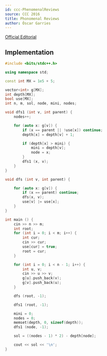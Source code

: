```yaml
---
id: ccc-PhenomenalReviews
source: CCC 2016
title: Phonomenal Reviews
author: Óscar Garries
---
```


[Official Editorial](https://dmoj.ca/problem/ccc16s3/editorial)

<LanguageSection>
<CPPSection>

## Implementation

```cpp
#include <bits/stdc++.h>

using namespace std;

const int MX = 1e5 + 5;

vector<int> g[MX];
int depth[MX];
bool use[MX];
int n, m, sol, node, mini, nodes;

void dfs1 (int v, int parent) {
	nodes++;

	for (auto x: g[v]) {
		if (x == parent || !use[x]) continue;
		depth[x] = depth[v] + 1;

		if (depth[x] > mini) {
			mini = depth[v];
			node = x;
		}
		dfs1 (x, v);
	}
}

void dfs (int v, int parent) {

	for (auto x: g[v]) {
		if (x == parent) continue;
		dfs(x, v);
		use[v] |= use[x];
	}
}

int main () {
	cin >> n >> m;
	int root;
	for (int i = 0; i < m; i++) {
		int cur;
		cin >> cur;
		use[cur] = true;
		root = cur;
	}

	for (int i = 0; i < n - 1; i++) {
		int u, v;
		cin >> u >> v;
		g[u].push_back(v);
		g[v].push_back(u);
	}

	dfs (root, -1);

	dfs1 (root, -1);

	mini = 0;
	nodes = 0;
	memset(depth, 0, sizeof(depth));
	dfs1 (node, -1);

	sol = ((nodes - 1) * 2) - depth[node];

	cout << sol << '\n';
}

```

</CPPSection>
</LanguageSection>
